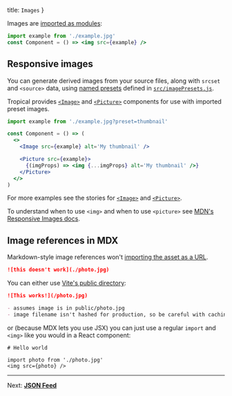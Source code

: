   title: `Images`
}

Images are [imported as modules](https://vitejs.dev/guide/assets.html#importing-asset-as-url):

```jsx
import example from './example.jpg'
const Component = () => <img src={example} />
```

## Responsive images

You can generate derived images from your source files, along with `srcset` and `<source>` data, using [named presets](https://github.com/ElMassimo/vite-plugin-image-presets) defined in [`src/imagePresets.js`](https://github.com/bensmithett/tropical/blob/HEAD/src/imagePresets.js).

Tropical provides [`<Image>`](https://github.com/bensmithett/tropical/tree/HEAD/src/components/tropical/Image) and [`<Picture>`](https://github.com/bensmithett/tropical/tree/HEAD/src/components/tropical/Picture) components for use with imported preset images.

```jsx
import example from './example.jpg?preset=thumbnail'

const Component = () => (
  <>
    <Image src={example} alt='My thumbnail' />

    <Picture src={example}>
      {(imgProps) => <img {...imgProps} alt='My thumbnail' />}
    </Picture>
  </>
)
```

For more examples see the stories for [`<Image>`](https://github.com/bensmithett/tropical/tree/HEAD/src/components/tropical/Image) and [`<Picture>`](https://github.com/bensmithett/tropical/tree/HEAD/src/components/tropical/Picture).

To understand when to use `<img>` and when to use `<picture>` see [MDN's Responsive Images docs](https://developer.mozilla.org/en-US/docs/Learn/HTML/Multimedia_and_embedding/Responsive_images).

## Image references in MDX

Markdown-style image references won't [importing the asset as a URL](https://vitejs.dev/guide/assets.html#importing-asset-as-url).

```markdown
![this doesn't work](./photo.jpg)
```

You can either use [Vite's public directory](https://vitejs.dev/guide/assets.html#the-public-directory):

```markdown
![This works!](/photo.jpg)

- assumes image is in public/photo.jpg
- image filename isn't hashed for production, so be careful with caching
```

or (because MDX lets you use JSX) you can just use a regular `import` and `<img>` like you would in a React component:

```
# Hello world

import photo from './photo.jpg'
<img src={photo} />
```

---

Next: [**JSON Feed**](/docs/json-feed)